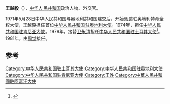 '''王越毅'''（{{bd|1918年|12月|1992年|1月16日}}），[[中华人民共和国|中华人民共和国]]政治人物、外交官。

1971年5月28日中华人民共和国与奥地利共和国建交后，开始派遣驻奥地利特命全权大使，王越毅担任首位[[中国驻奥地利大使列表|中华人民共和国驻奥地利大使]]。1974年，担任[[中国驻肯尼亚大使列表|中华人民共和国驻肯尼亚大使]]。1979年，接替[[卫永清|卫永清]]担任[[中国驻土耳其大使列表|中华人民共和国驻土耳其大使]]<ref>{{cite web|author=中华人民共和国外交部|title=中国驻土耳其历任大使|url=http://www.mfa.gov.cn/chn/pds/ziliao/wjrw/2167/2169/t9168.htm|publisher=中华人民共和国外交部|accessdate=2012-03-03}}</ref>。1981年，由[[周觉|周觉]]接任。

== 参考 ==
{{reflist}}
{{start box}}
{{s-dip}}
{{succession box|首任|[[俞沛文|俞沛文]]|[[中国驻奥地利大使列表|中华人民共和国驻奥地利大使]]|1971年9月-1974年6月}}
{{succession box|[[王雨田|王雨田]]|[[杨克明|杨克明]]|[[中国驻肯尼亚大使列表|中华人民共和国驻肯尼亚大使]]|1974年9月-1979年1月}}
{{succession box|[[卫永清|卫永清]]|[[周觉|周觉]]|[[中国驻土耳其大使列表|中华人民共和国驻土耳其大使]]|1979年3月-1981年10月}}
{{end box}}
{{中国政治人物小作品}}

[[Category:中华人民共和国驻土耳其大使|Category:中华人民共和国驻土耳其大使]]
[[Category:中华人民共和国驻奥地利大使|Category:中华人民共和国驻奥地利大使]]
[[Category:中华人民共和国驻肯尼亚大使|Category:中华人民共和国驻肯尼亚大使]]
[[Category:王姓|Category:王姓]]
[[Category:中華人民共和國駐阿富汗大使|Category:中華人民共和國駐阿富汗大使]]